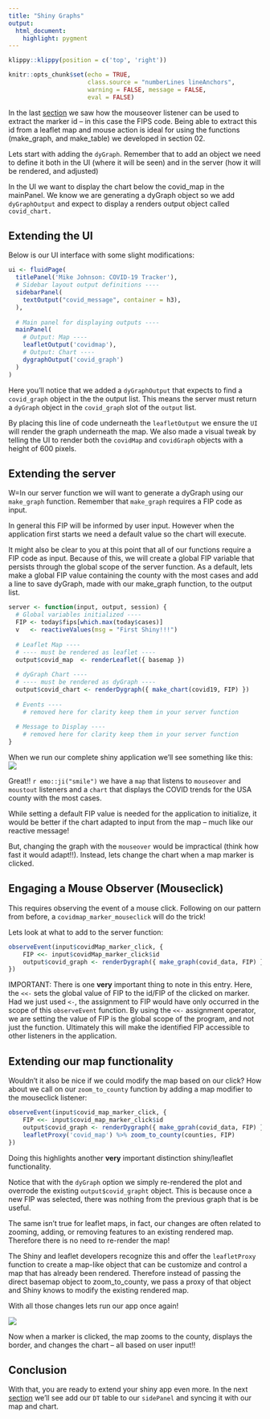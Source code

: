 ```yaml
---
title: "Shiny Graphs"
output: 
  html_document:
    highlight: pygment
---
```


```r
klippy::klippy(position = c('top', 'right'))
```

```r
knitr::opts_chunk$set(echo = TRUE, 
                      class.source = "numberLines lineAnchors",
                      warning = FALSE, message = FALSE,
                      eval = FALSE)
```

In the last [section](06_shiny_maps.html) we saw how the mouseover listener can be used to extract the marker id -- in this case the FIPS code. Being able to extract this id from a leaflet map and mouse action is ideal for using the functions (make_graph, and make_table) we developed in section 02.

Lets start with adding the `dyGraph`. Remember that to add an object we need to define it both in the UI (where it will be seen) and in the server (how it will be rendered, and adjusted)

In the UI we want to display the chart below the covid_map in the mainPanel. We know we are generating a dyGraph object so we add `dyGraphOutput` and expect to display a renders output object called `covid_chart.`

## Extending the UI

Below is our UI interface with some slight modifications:

```r
ui <- fluidPage(
  titlePanel('Mike Johnson: COVID-19 Tracker'),
  # Sidebar layout output definitions ----
  sidebarPanel(
    textOutput("covid_message", container = h3),
  ),
  
  # Main panel for displaying outputs ----
  mainPanel(
    # Output: Map ----
    leafletOutput('covidmap'),
    # Output: Chart ----
    dygraphOutput('covid_graph')
  )
)
```

Here you'll notice that we added a `dyGraphOutput` that expects to find a `covid_graph` object in the the output list. This means the server must return a `dyGraph` object in the `covid_graph` slot of the `output` list.

By placing this line of code underneath the `leafletOutput` we ensure the `UI` will render the graph underneath the map. We also made a visual tweak by telling the UI to render both the `covidMap` and `covidGraph` objects with a height of 600 pixels.

## Extending the server

W=In our server function we will want to generate a dyGraph using our `make_graph` function. Remember that  `make_graph` requires a FIP code as input. 

In general this FIP will be informed by user input. However when the application first starts we need a default value so the chart will execute. 

It might also be clear to you at this point that all of our functions require a FIP code as input. Because of this, we will create a global FIP variable that persists through the global scope of the server function. As a default, lets make a global FIP value containing the county with the most cases and add a line to save dyGraph, made with our make_graph function, to the output list.

```r
server <- function(input, output, session) {
  # Global variables initialized ----
  FIP <- today$fips[which.max(today$cases)]
  v   <- reactiveValues(msg = "First Shiny!!!")
  
  # Leaflet Map ----
  # ---- must be rendered as leaflet ----
  output$covid_map  <- renderLeaflet({ basemap })
  
  # dyGraph Chart ----
  # ---- must be rendered as dyGraph ----
  output$covid_chart <- renderDygraph({ make_chart(covid19, FIP) })
  
  # Events ----
    # removed here for clarity keep them in your server function
  
  # Message to Display ----
    # removed here for clarity keep them in your server function
}
```

When we run our complete shiny application we'll see something like this:
![](figures/shiny-02.png)

Great!! `r emo::ji("smile")` we have a `map` that listens to `mouseover` and `moustout` listeners and a `chart` that displays the COVID trends for the USA county with the most cases.

While setting a default FIP value is needed for the application to initialize, it would be better if the chart adapted to input from the map -- much like our reactive message! 

But, changing the graph with the `mouseover` would be impractical (think how fast it would adapt!!). Instead, lets change the chart when a map marker is clicked.

## Engaging a Mouse Observer (Mouseclick)

This requires observing the event of a mouse click. Following on our pattern from before, a `covidmap_marker_mouseclick` will do the trick!

Lets look at what to add to the server function:

```r
observeEvent(input$covidMap_marker_click, {
    FIP <<- input$covidMap_marker_click$id
    output$covid_graph <- renderDygraph({ make_graph(covid_data, FIP) })
})
```

IMPORTANT: There is one **very** important thing to note in this entry. Here, the `<<-` sets the global value of FIP to the id/FIP of the clicked on marker. Had we just used `<-`, the assignment to FIP would have only occurred in the scope of this `observeEvent` function. By using the  `<<-` assignment operator, we are setting the value of FIP is the global scope of the program, and not just the function. Ultimately this will make the identified FIP accessible to other listeners in the application.

## Extending our map functionality

Wouldn't it also be nice if we could modify the map based on our click? How about we call on our `zoom_to_county` function by adding a map modifier to the mouseclick listener:

```r
observeEvent(input$covid_map_marker_click, {
    FIP <<- input$covid_map_marker_click$id
    output$covid_graph <- renderDygraph({ make_gprah(covid_data, FIP) })
    leafletProxy('covid_map') %>% zoom_to_county(counties, FIP)
})
```

Doing this highlights another **very** important distinction shiny/leaflet functionality. 

Notice that with the `dyGraph` option we simply re-rendered the plot and overrode the existing `output$covid_grapht`  object. This is because once a new FIP was selected, there was nothing from the previous graph that is be useful.

The same isn't true for leaflet maps, in fact, our changes are often related to zooming, adding, or removing features to an existing rendered map. 
Therefore there is no need to re-render the map!

The Shiny and leaflet developers recognize this and offer the `leafletProxy` function to create a map-like object that can be customize and control a map that has already been rendered. Therefore instead of passing the direct basemap object to zoom_to_county, we pass a proxy of that object and Shiny knows to modify the existing rendered map.

With all those changes lets run our app once again!

![](figures/shiny_map_click.gif)

Now when a marker is clicked, the map zooms to the county, displays the border, and changes the chart – all based on user input!!

## Conclusion

With that, you are ready to extend your shiny app even more. In the next [section](08_shiny_tables.html) we'll see add our `DT` table to our `sidePanel` and syncing it with our map and chart.